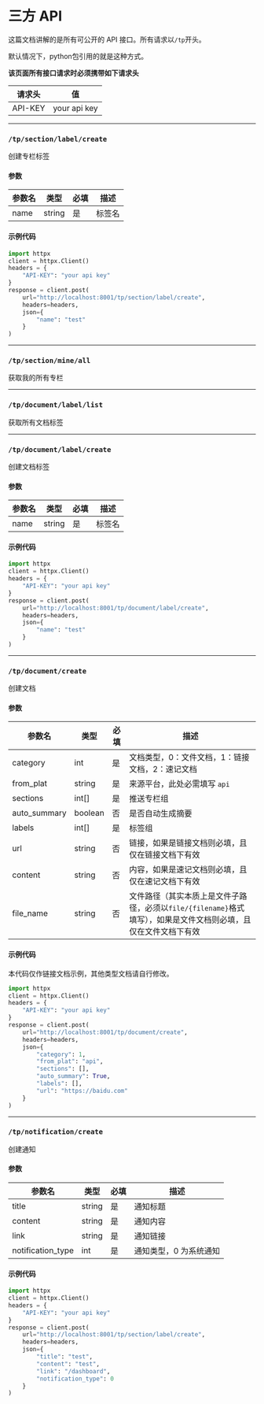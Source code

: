 
# 三方 API

这篇文档讲解的是所有可公开的 API 接口。所有请求以`/tp`开头。

<Callout>默认情况下，python包引用的就是这种方式。</Callout>

**该页面所有接口请求时必须携带如下请求头**

| 请求头  | 值           |
| ------- | ------------ |
| API-KEY | your api key |

---

### `/tp/section/label/create`

创建专栏标签

#### 参数

| 参数名 | 类型   | 必填 | 描述   |
| ------ | ------ | ---- | ------ |
| name   | string | 是   | 标签名 |

#### 示例代码

```python
import httpx
client = httpx.Client()
headers = {
    "API-KEY": "your api key"
}
response = client.post(
    url="http://localhost:8001/tp/section/label/create",
    headers=headers,
    json={
        "name": "test"
    }
)
```

---

### `/tp/section/mine/all`

获取我的所有专栏

---

### `/tp/document/label/list`

获取所有文档标签

---

### `/tp/document/label/create`

创建文档标签

#### 参数

| 参数名 | 类型   | 必填 | 描述   |
| ------ | ------ | ---- | ------ |
| name   | string | 是   | 标签名 |

#### 示例代码

```python
import httpx
client = httpx.Client()
headers = {
    "API-KEY": "your api key"
}
response = client.post(
    url="http://localhost:8001/tp/document/label/create",
    headers=headers,
    json={
        "name": "test"
    }
)
```

---

### `/tp/document/create`

创建文档

#### 参数

| 参数名       | 类型    | 必填 | 描述                                                                                                            |
| ------------ | ------- | ---- | --------------------------------------------------------------------------------------------------------------- |
| category     | int     | 是   | 文档类型，0：文件文档，1：链接文档，2：速记文档                                                                 |
| from_plat    | string  | 是   | 来源平台，此处必需填写 `api`                                                                                    |
| sections     | int[]   | 是   | 推送专栏组                                                                                                      |
| auto_summary | boolean | 否   | 是否自动生成摘要                                                                                                |
| labels       | int[]   | 是   | 标签组                                                                                                          |
| url          | string  | 否   | 链接，如果是链接文档则必填，且仅在链接文档下有效                                                                |
| content      | string  | 否   | 内容，如果是速记文档则必填，且仅在速记文档下有效                                                                |
| file_name    | string  | 否   | 文件路径（其实本质上是文件子路径，必须以`file/{filename}`格式填写），如果是文件文档则必填，且仅在文件文档下有效 |

#### 示例代码

本代码仅作链接文档示例，其他类型文档请自行修改。

```python
import httpx
client = httpx.Client()
headers = {
    "API-KEY": "your api key"
}
response = client.post(
    url="http://localhost:8001/tp/document/create",
    headers=headers,
    json={
        "category": 1,
        "from_plat": "api",
        "sections": [],
        "auto_summary": True,
        "labels": [],
        "url": "https://baidu.com"
    }
)
```

---

### `/tp/notification/create`

创建通知

#### 参数

| 参数名            | 类型   | 必填 | 描述                   |
| ----------------- | ------ | ---- | ---------------------- |
| title             | string | 是   | 通知标题               |
| content           | string | 是   | 通知内容               |
| link              | string | 是   | 通知链接               |
| notification_type | int    | 是   | 通知类型，0 为系统通知 |

#### 示例代码

```python
import httpx
client = httpx.Client()
headers = {
    "API-KEY": "your api key"
}
response = client.post(
    url="http://localhost:8001/tp/section/label/create",
    headers=headers,
    json={
        "title": "test",
        "content": "test",
        "link": "/dashboard",
        "notification_type": 0
    }
)
```
